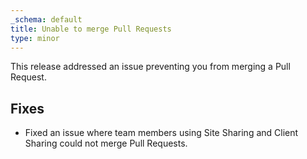 ```yaml
---
_schema: default
title: Unable to merge Pull Requests
type: minor
---
```

This release addressed an issue preventing you from merging a Pull Request.

## Fixes

* Fixed an issue where team members using Site Sharing and Client Sharing could not merge Pull Requests.
